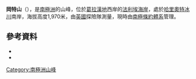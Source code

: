 {{coord|68|59|S|66|34|W|source:GNIS|display=title}}
'''岡特山'''（{{lang-en|Mount Gunter}}），是[[南極洲|南極洲]]的山峰，位於[[葛拉漢地|葛拉漢地]]西岸的[[法利埃海岸|法利埃海岸]]，處於[[哈里奧特冰川|哈里奧特冰川]]南岸，海拔高度1,970米，由[[英國|英國]]探險隊測量，現時由[[南極條約體系|南極條約體系]]管理。

==參考資料==
*{{cite gnis | type = antarid | id = 6157| name = Gunter, Mount | accessdate = 2012-05-11}}
*{{usgs-gazetteer|id=6157|name=Gunter, Mount}}

{{DEFAULTSORT:Mount Gunter}}
[[Category:南極洲山峰|Category:南極洲山峰]]


{{FallièresCoast-geo-stub}}